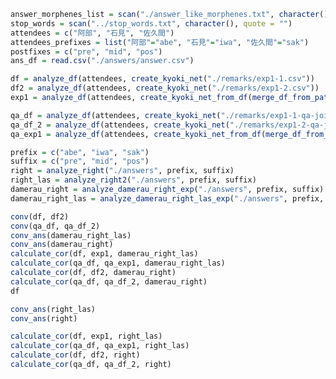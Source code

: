 ```r
answer_morphenes_list = scan("./answer_like_morphenes.txt", character(), quote = "")
stop_words = scan("../stop_words.txt", character(), quote = "")
attendees = c("阿部", "石見", "佐久間")
attendees_prefixes = list("阿部"="abe", "石見"="iwa", "佐久間"="sak")
postfixes = c("pre", "mid", "pos")
ans_df = read.csv("./answers/answer.csv")
```

```r
df = analyze_df(attendees, create_kyoki_net("./remarks/exp1-1.csv"))
df2 = analyze_df(attendees, create_kyoki_net("./remarks/exp1-2.csv"))
exp1 = analyze_df(attendees, create_kyoki_net_from_df(merge_df_from_path("./remarks/exp1-1.csv", "./remarks/exp1-2.csv")))

qa_df = analyze_df(attendees, create_kyoki_net("./remarks/exp1-1-qa-joined.csv"))
qa_df_2 = analyze_df(attendees, create_kyoki_net("./remarks/exp1-2-qa-joined.csv"))
qa_exp1 = analyze_df(attendees, create_kyoki_net_from_df(merge_df_from_path("./remarks/exp1-1-qa-joined.csv", "./remarks/exp1-2-qa-joined.csv")))
```

```r
prefix = c("abe", "iwa", "sak")
suffix = c("pre", "mid", "pos")
right = analyze_right("./answers", prefix, suffix)
right_las = analyze_right2("./answers", prefix, suffix)
damerau_right = analyze_damerau_right_exp("./answers", prefix, suffix)
damerau_right_las = analyze_damerau_right_las_exp("./answers", prefix, suffix)

conv(df, df2)
conv(qa_df, qa_df_2)
conv_ans(damerau_right_las)
conv_ans(damerau_right)
calculate_cor(df, exp1, damerau_right_las) 
calculate_cor(qa_df, qa_exp1, damerau_right_las)
calculate_cor(df, df2, damerau_right)
calculate_cor(qa_df, qa_df_2, damerau_right)
df

conv_ans(right_las)
conv_ans(right)

calculate_cor(df, exp1, right_las)
calculate_cor(qa_df, qa_exp1, right_las)
calculate_cor(df, df2, right)
calculate_cor(qa_df, qa_df_2, right)
```


